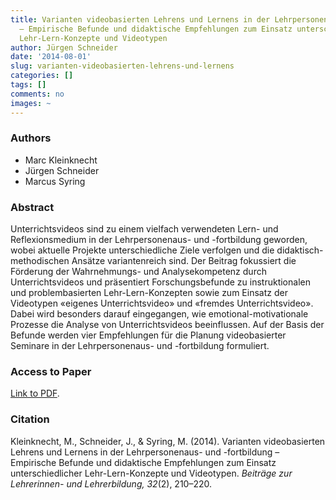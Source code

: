 ```yaml
---
title: Varianten videobasierten Lehrens und Lernens in der Lehrpersonenaus- und -fortbildung
  – Empirische Befunde und didaktische Empfehlungen zum Einsatz unterschiedlicher
  Lehr-Lern-Konzepte und Videotypen
author: Jürgen Schneider
date: '2014-08-01'
slug: varianten-videobasierten-lehrens-und-lernens
categories: []
tags: []
comments: no
images: ~
---
```



### Authors

* Marc Kleinknecht
* Jürgen Schneider
* Marcus Syring

### Abstract

Unterrichtsvideos sind zu einem vielfach verwendeten Lern- und Reflexionsmedium in der Lehrpersonenaus- und -fortbildung geworden, wobei aktuelle Projekte unterschiedliche Ziele verfolgen und die didaktisch-methodischen Ansätze variantenreich sind. Der Beitrag fokussiert die Förderung der Wahrnehmungs- und Analysekompetenz durch Unterrichtsvideos und präsentiert Forschungsbefunde zu instruktionalen und problembasierten Lehr-Lern-Konzepten sowie zum Einsatz der Videotypen «eigenes Unterrichtsvideo» und «fremdes Unterrichtsvideo». Dabei wird besonders darauf eingegangen, wie emotional-motivationale Prozesse die Analyse von Unterrichtsvideos beeinflussen. Auf der Basis der Befunde werden vier Empfehlungen für die Planung videobasierter Seminare in der Lehrpersonenaus- und -fortbildung formuliert.

### Access to Paper

[Link to PDF](https://www.pedocs.de/volltexte/2017/13866/pdf/BZL_2014_2_210_220.pdf).

### Citation

Kleinknecht, M., Schneider, J., & Syring, M. (2014). Varianten videobasierten Lehrens und Lernens in der Lehrpersonenaus- und -fortbildung – Empirische Befunde und didaktische Empfehlungen zum Einsatz unterschiedlicher Lehr-Lern-Konzepte und Videotypen. _Beiträge zur Lehrerinnen- und Lehrerbildung, 32_(2), 210–220.
